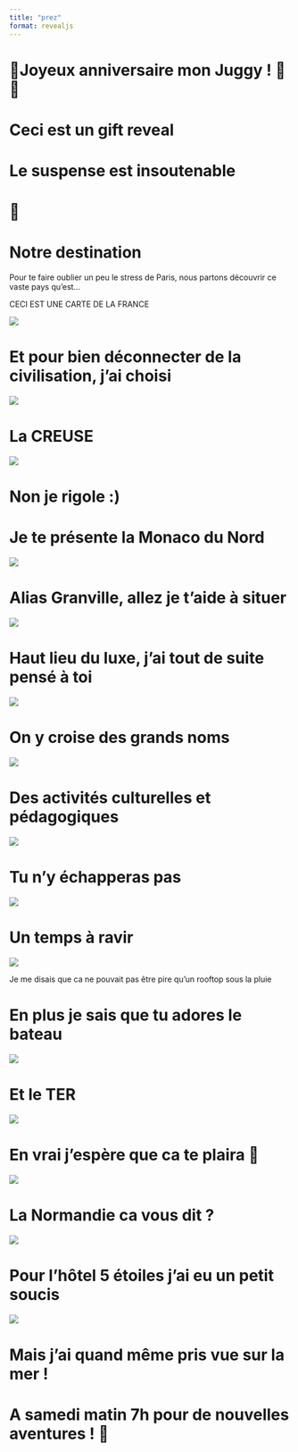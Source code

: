 ```yaml
---
title: "prez"
format: revealjs
---
```


# 🥳Joyeux anniversaire mon Juggy ! 💖🎁

# Ceci est un gift reveal

# Le suspense est insoutenable

# 🙂

# Notre destination

Pour te faire oublier un peu le stress de Paris, nous partons découvrir ce vaste pays qu'est...

CECI EST UNE CARTE DE LA FRANCE

![](images/PROVINCE.png)

# Et pour bien déconnecter de la civilisation, j'ai choisi

![](images/creuse.jfif)

# La CREUSE

![](images/creuse%202.jfif)

# Non je rigole :)

# Je te présente la Monaco du Nord

![](images/granville%201.jfif)

# Alias Granville, allez je t'aide à situer

![](images/granville%20carte.jfif)

# Haut lieu du luxe, j'ai tout de suite pensé à toi

![](images/granville%204.jfif)

# On y croise des grands noms

![](images/brice.PNG)

# Des activités culturelles et pédagogiques

![](images/ch%C3%A8vre%20rit%202.PNG)

# Tu n'y échapperas pas

![](images/ch%C3%A8vre%20rit.jfif)

# Un temps à ravir

![](images/m%C3%A9t%C3%A9o%20granville.PNG)

Je me disais que ca ne pouvait pas être pire qu'un rooftop sous la pluie

# En plus je sais que tu adores le bateau

![](images/chausey.jfif)

# Et le TER

![](images/nomad.jfif)

# En vrai j'espère que ca te plaira 💝

![](images/granville%202.jfif)

# La Normandie ca vous dit ?

![](images/granville%203.jfif)

# Pour l'hôtel 5 étoiles j'ai eu un petit soucis

![](images/Moi.png)

# Mais j'ai quand même pris vue sur la mer !

# A samedi matin 7h pour de nouvelles aventures ! 👋
